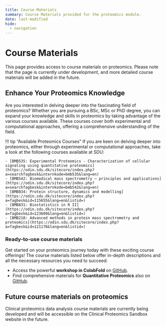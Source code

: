 ```yaml
---
title: Course Materials
summary: Course Materials provided for the proteomics module. 
date: last-modified
hide:
  - navigation
---
```


<!--
# Put above to hide navigation (left), toc (right) or footer (bottom)

hide:
  - navigation 
  - toc
  - footer 

# You should hide the navigation if there are no subsections
# You should hide the Table of Contents if there are no important titles
-->


# Course Materials
This page provides access to course materials on proteomics. Please note that the page is currently under development, and more detailed course materials will be added in the future. 

## Enhance Your Proteomics Knowledge  
Are you interested in delving deeper into the fascinating field of proteomics? Whether you are pursuing a BSc, MSc or PhD degree, you can expand your knowledge and skills in proteomics by taking advantage of the various courses available. These courses cover both experimental and computational approaches, offering a comprehensive understanding of the field.  

!!! tip "Available Proteomics Courses"
    If you are keen on delving deeper into proteomics, either through experimental or computational approaches, take a look at the following courses available at SDU:  
    
    - [BMB535: Experimental Proteomics - Characterization of cellular signaling using quantitative proteomics](https://odin.sdu.dk/sitecore/index.php?a=searchfagbesk&internkode=bmb535&lang=en)  
    - [BMB542: Biomedical mass spectrometry – principles and applications](https://odin.sdu.dk/sitecore/index.php?a=searchfagbesk&internkode=bmb542&lang=en)
    - [BMB834: Protein structure, dynamics and modelling](https://odin.sdu.dk/sitecore/index.php?a=fagbesk&id=115655&lang=en&listid=)  
    - [BMB831: Biostatistics in R II](https://odin.sdu.dk/sitecore/index.php?a=fagbesk&id=123609&lang=en&listid=)  
    - [BMB210: Advanced methods in protein mass spectrometry and proteomics](https://odin.sdu.dk/sitecore/index.php?a=fagbesk&id=121176&lang=en&listid=)  

### Ready-to-use course materials
Get started on your proteomics journey today with these exciting course offerings! The course materials listed below offer in-depth descriptions and all the necessary resources you need to succeed:  

- Access the powerful **workshop in ColabFold** on [GitHub](https://github.com/hds-sandbox/AlphaFold_Workshop).  
- Find comprehensive materials for **Quantitative Proteomics** also on [GitHub](https://github.com/veitveit/training-quantitative-proteomics).  

## Future course materials on proteomics  
Clinical proteomics data analysis course materials are currently being developed and will be accessible on the Clinical Proteomics Sandbox website in the future.